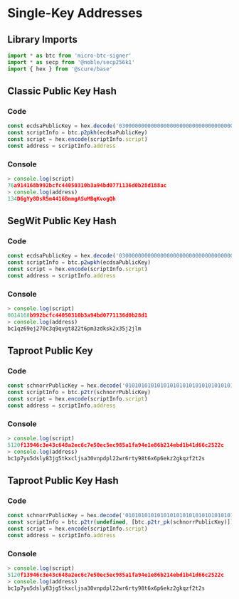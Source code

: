 # Single-Key Addresses

## Library Imports

```typescript
import * as btc from 'micro-btc-signer'
import * as secp from '@noble/secp256k1'
import { hex } from '@scure/base' 
```

## Classic Public Key Hash

### Code

```typescript
const ecdsaPublicKey = hex.decode('030000000000000000000000000000000000000000000000000000000000000001')
const scriptInfo = btc.p2pkh(ecdsaPublicKey)
const script = hex.encode(scriptInfo.script)
const address = scriptInfo.address
```

### Console

```typescript
> console.log(script)
76a914168b992bcfc44050310b3a94bd0771136d0b28d188ac
> console.log(address)
134D6gYy8DsR5m4416BnmgASuMBqKvogQh
```

## SegWit Public Key Hash

### Code

```typescript
const ecdsaPublicKey = hex.decode('030000000000000000000000000000000000000000000000000000000000000001')
const scriptInfo = btc.p2wpkh(ecdsaPublicKey)
const script = hex.encode(scriptInfo.script)
const address = scriptInfo.address
```

### Console

```typescript
> console.log(script)
0014168b992bcfc44050310b3a94bd0771136d0b28d1
> console.log(address)
bc1qz69ej270c3q9qvgt822t6pm3zdksk2x35j2jlm
```

## Taproot Public Key

### Code

```typescript
const schnorrPublicKey = hex.decode('0101010101010101010101010101010101010101010101010101010101010101')
const scriptInfo = btc.p2tr(schnorrPublicKey)
const script = hex.encode(scriptInfo.script)
const address = scriptInfo.address
```

### Console

```typescript
> console.log(script)
5120f13946c3e43c648a2ec6c7e50ec5ec985a1fa94e1e86b214ebd1b41d66c2522c
> console.log(address)
bc1p7yu5dsly83jg5tkxcljsa30vnpdpl22wr6rty98t6x6p6ekz2gkqzf2t2s
```

## Taproot Public Key Hash

### Code

```typescript
const schnorrPublicKey = hex.decode('0101010101010101010101010101010101010101010101010101010101010101')
const scriptInfo = btc.p2tr(undefined, [btc.p2tr_pk(schnorrPublicKey)])
const script = hex.encode(scriptInfo.script)
const address = scriptInfo.address
```

### Console

```typescript
> console.log(script)
5120f13946c3e43c648a2ec6c7e50ec5ec985a1fa94e1e86b214ebd1b41d66c2522c
> console.log(address)
bc1p7yu5dsly83jg5tkxcljsa30vnpdpl22wr6rty98t6x6p6ekz2gkqzf2t2s
```